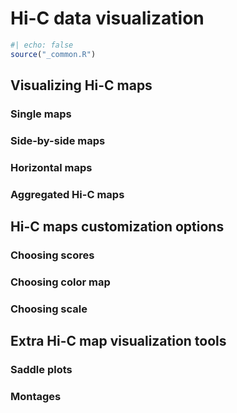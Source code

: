 # Hi-C data visualization

```r
#| echo: false
source("_common.R")
```

## Visualizing Hi-C maps

### Single maps 

### Side-by-side maps 

### Horizontal maps 

### Aggregated Hi-C maps

## Hi-C maps customization options

### Choosing scores

### Choosing color map

### Choosing scale

## Extra Hi-C map visualization tools 

### Saddle plots

### Montages

